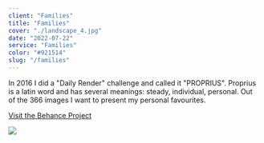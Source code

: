 ```yaml
---
client: "Families"
title: "Families"
cover: "./landscape_4.jpg"
date: "2022-07-22"
service: "Families"
color: "#921514"
slug: "/families"
---
```


In 2016 I did a "Daily Render" challenge and called it "PROPRIUS".
Proprius is a latin word and has several meanings: steady, individual, personal.
Out of the 366 images I want to present my personal favourites.

[Visit the Behance Project](https://www.behance.net/gallery/61747105/Best-of-PROPRIUS-2016)

![](./proprius.jpg)
